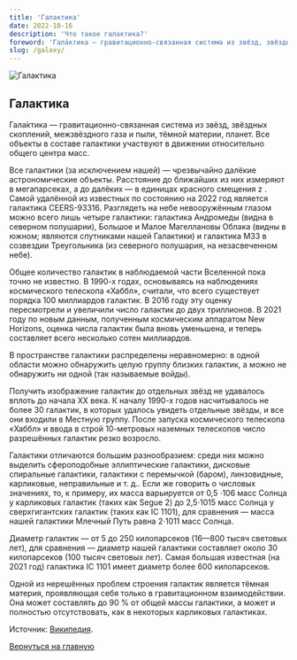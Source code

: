 ```yaml
---
title: 'Галактика'
date: 2022-10-16
description: 'Что такое галактика?'
foreword: 'Гала́ктика — гравитационно-связанная система из звёзд, звёздных скоплений, межзвёздного газа и пыли, тёмной материи, планет. Все объекты в составе галактики участвуют в движении относительно общего центра масс'
slug: /galaxy/
---
```


![Галактика](./galaxy.png)

## Галактика

Гала́ктика — гравитационно-связанная система из звёзд, звёздных скоплений, межзвёздного газа и пыли, тёмной материи, планет. Все объекты в составе галактики участвуют в движении относительно общего центра масс.

Все галактики (за исключением нашей) — чрезвычайно далёкие астрономические объекты. Расстояние до ближайших из них измеряют в мегапарсеках, а до далёких — в единицах красного смещения z . Самой удалённой из известных по состоянию на 2022 год является галактика CEERS-93316. Разглядеть на небе невооружённым глазом можно всего лишь четыре галактики: галактика Андромеды (видна в северном полушарии), Большое и Малое Магеллановы Облака (видны в южном; являются спутниками нашей Галактики) и галактика М33 в созвездии Треугольника (из северного полушария, на незасвеченном небе).

Общее количество галактик в наблюдаемой части Вселенной пока точно не известно. В 1990-х годах, основываясь на наблюдениях космического телескопа «Хаббл», считали, что всего существует порядка 100 миллиардов галактик. В 2016 году эту оценку пересмотрели и увеличили число галактик до двух триллионов. В 2021 году по новым данным, полученным космическим аппаратом New Horizons, оценка числа галактик была вновь уменьшена, и теперь составляет всего несколько сотен миллиардов.

В пространстве галактики распределены неравномерно: в одной области можно обнаружить целую группу близких галактик, а можно не обнаружить ни одной (так называемые войды).

Получить изображение галактик до отдельных звёзд не удавалось вплоть до начала XX века. К началу 1990-х годов насчитывалось не более 30 галактик, в которых удалось увидеть отдельные звёзды, и все они входили в Местную группу. После запуска космического телескопа «Хаббл» и ввода в строй 10-метровых наземных телескопов число разрешённых галактик резко возросло.

Галактики отличаются большим разнообразием: среди них можно выделить сфероподобные эллиптические галактики, дисковые спиральные галактики, галактики с перемычкой (баром), линзовидные, карликовые, неправильные и т. д.. Если же говорить о числовых значениях, то, к примеру, их масса варьируется от 0,5 ⋅106 масс Солнца у карликовых галактик (таких как Segue 2) до 2,5⋅1015 масс Солнца у сверхгигантских галактик (таких как IC 1101), для сравнения — масса нашей галактики Млечный Путь равна 2⋅1011 масс Солнца.

Диаметр галактик — от 5 до 250 килопарсеков (16—800 тысяч световых лет), для сравнения — диаметр нашей галактики составляет около 30 килопарсеков (100 тысяч световых лет). Самая большая известная (на 2021 год) галактика IC 1101 имеет диаметр более 600 килопарсеков.

Одной из нерешённых проблем строения галактик является тёмная материя, проявляющая себя только в гравитационном взаимодействии. Она может составлять до 90 % от общей массы галактики, а может и полностью отсутствовать, как в некоторых карликовых галактиках.

Источник: [Википедия](https://ru.wikipedia.org/wiki/%D0%93%D0%B0%D0%BB%D0%B0%D0%BA%D1%82%D0%B8%D0%BA%D0%B0).

[Вернуться на главную](/)
